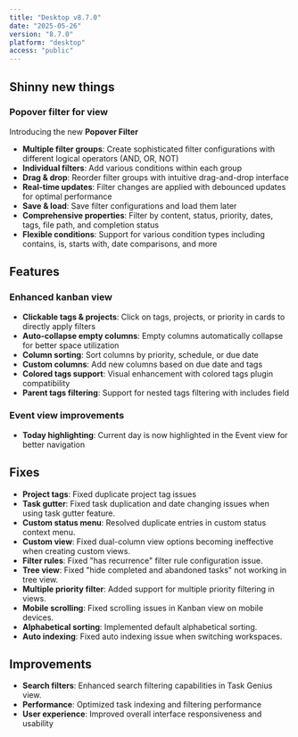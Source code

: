 ```yaml
---
title: "Desktop v8.7.0"
date: "2025-05-26"
version: "8.7.0"
platform: "desktop"
access: "public"
---
```


## Shinny new things

### Popover filter for view

Introducing the new **Popover Filter**

- **Multiple filter groups**: Create sophisticated filter configurations with different logical operators (AND, OR, NOT)
- **Individual filters**: Add various conditions within each group
- **Drag & drop**: Reorder filter groups with intuitive drag-and-drop interface
- **Real-time updates**: Filter changes are applied with debounced updates for optimal performance
- **Save & load**: Save filter configurations and load them later
- **Comprehensive properties**: Filter by content, status, priority, dates, tags, file path, and completion status
- **Flexible conditions**: Support for various condition types including contains, is, starts with, date comparisons, and more

## Features

### Enhanced kanban view

- **Clickable tags & projects**: Click on tags, projects, or priority in cards to directly apply filters
- **Auto-collapse empty columns**: Empty columns automatically collapse for better space utilization
- **Column sorting**: Sort columns by priority, schedule, or due date
- **Custom columns**: Add new columns based on due date and tags
- **Colored tags support**: Visual enhancement with colored tags plugin compatibility
- **Parent tags filtering**: Support for nested tags filtering with includes field

### Event view improvements

- **Today highlighting**: Current day is now highlighted in the Event view for better navigation

## Fixes

- **Project tags**: Fixed duplicate project tag issues
- **Task gutter**: Fixed task duplication and date changing issues when using task gutter feature.
- **Custom status menu**: Resolved duplicate entries in custom status context menu.
- **Custom view**: Fixed dual-column view options becoming ineffective when creating custom views.
- **Filter rules**: Fixed "has recurrence" filter rule configuration issue.
- **Tree view**: Fixed "hide completed and abandoned tasks" not working in tree view.
- **Multiple priority filter**: Added support for multiple priority filtering in views.
- **Mobile scrolling**: Fixed scrolling issues in Kanban view on mobile devices.
- **Alphabetical sorting**: Implemented default alphabetical sorting.
- **Auto indexing**: Fixed auto indexing issue when switching workspaces.

## Improvements

- **Search filters**: Enhanced search filtering capabilities in Task Genius view.
- **Performance**: Optimized task indexing and filtering performance
- **User experience**: Improved overall interface responsiveness and usability
